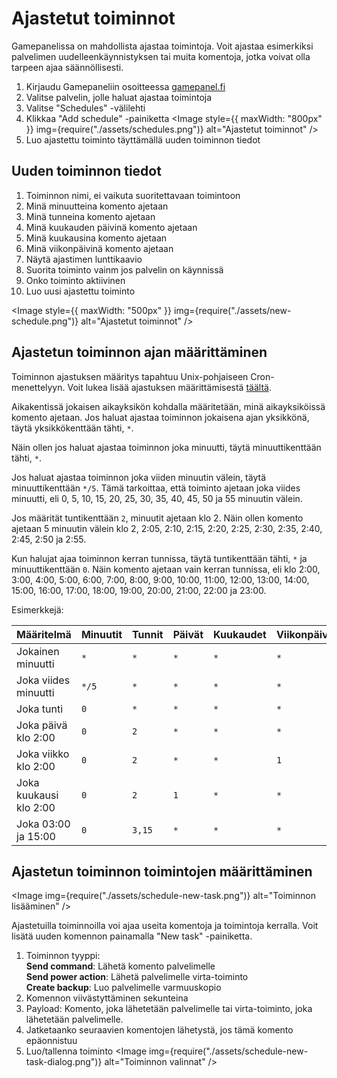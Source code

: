 # Ajastetut toiminnot

Gamepanelissa on mahdollista ajastaa toimintoja. Voit ajastaa esimerkiksi
palvelimen uudelleenkäynnistyksen tai muita komentoja, jotka voivat olla tarpeen
ajaa säännöllisesti.

1. Kirjaudu Gamepaneliin osoitteessa [gamepanel.fi](https://gamepanel.fi)
2. Valitse palvelin, jolle haluat ajastaa toimintoja
3. Valitse "Schedules" -välilehti
4. Klikkaa "Add schedule" -painiketta
    <Image
        style={{ maxWidth: "800px" }}
        img={require("./assets/schedules.png")}
        alt="Ajastetut toiminnot"
    />
5. Luo ajastettu toiminto täyttämällä uuden toiminnon tiedot

## Uuden toiminnon tiedot

1. Toiminnon nimi, ei vaikuta suoritettavaan toimintoon
2. Minä minuutteina komento ajetaan
3. Minä tunneina komento ajetaan
4. Minä kuukauden päivinä komento ajetaan
5. Minä kuukausina komento ajetaan
6. Minä viikonpäivinä komento ajetaan
7. Näytä ajastimen lunttikaavio
8. Suorita toiminto vainm jos palvelin on käynnissä
9. Onko toiminto aktiivinen
10. Luo uusi ajastettu toiminto

<Image
	style={{ maxWidth: "500px" }}
	img={require("./assets/new-schedule.png")}
	alt="Ajastetut toiminnot"
/>

## Ajastetun toiminnon ajan määrittäminen

Toiminnon ajastuksen määritys tapahtuu Unix-pohjaiseen Cron-menettelyyn. Voit
lukea lisää ajastuksen määrittämisestä
[täältä](https://en.wikipedia.org/wiki/Cron).

Aikakentissä jokaisen aikayksikön kohdalla määritetään, minä aikayksiköissä
komento ajetaan. Jos haluat ajastaa toiminnon jokaisena ajan yksikkönä, täytä
yksikkökenttään tähti, `*`.

Näin ollen jos haluat ajastaa toiminnon joka minuutti, täytä minuuttikenttään
tähti, `*`.

Jos haluat ajastaa toiminnon joka viiden minuutin välein, täytä minuuttikenttään
`*/5`. Tämä tarkoittaa, että toiminto ajetaan joka viides minuutti, eli 0, 5,
10, 15, 20, 25, 30, 35, 40, 45, 50 ja 55 minuutin välein.

Jos määrität tuntikenttään `2`, minuutit ajetaan klo 2. Näin ollen komento
ajetaan 5 minuutin välein klo 2, 2:05, 2:10, 2:15, 2:20, 2:25, 2:30, 2:35, 2:40,
2:45, 2:50 ja 2:55.

Kun halujat ajaa toiminnon kerran tunnissa, täytä tuntikenttään tähti, `*` ja
minuuttikenttään `0`. Näin komento ajetaan vain kerran tunnissa, eli klo 2:00,
3:00, 4:00, 5:00, 6:00, 7:00, 8:00, 9:00, 10:00, 11:00, 12:00, 13:00, 14:00,
15:00, 16:00, 17:00, 18:00, 19:00, 20:00, 21:00, 22:00 ja 23:00.

Esimerkkejä:

| Määritelmä             | Minuutit | Tunnit | Päivät | Kuukaudet | Viikonpäivät |
| ---------------------- | -------- | ------ | ------ | --------- | ------------ |
| Jokainen minuutti      | `*`      | `*`    | `*`    | `*`       | `*`          |
| Joka viides minuutti   | `*/5`    | `*`    | `*`    | `*`       | `*`          |
| Joka tunti             | `0`      | `*`    | `*`    | `*`       | `*`          |
| Joka päivä klo 2:00    | `0`      | `2`    | `*`    | `*`       | `*`          |
| Joka viikko klo 2:00   | `0`      | `2`    | `*`    | `*`       | `1`          |
| Joka kuukausi klo 2:00 | `0`      | `2`    | `1`    | `*`       | `*`          |
| Joka 03:00 ja 15:00    | `0`      | `3,15` | `*`    | `*`       | `*`          |

## Ajastetun toiminnon toimintojen määrittäminen

<Image
	img={require("./assets/schedule-new-task.png")}
	alt="Toiminnon lisääminen"
/>

Ajastetuilla toiminnoilla voi ajaa useita komentoja ja toimintoja kerralla. Voit
lisätä uuden komennon painamalla "New task" -painiketta.

1. Toiminnon tyyppi:<br />
   **Send command**: Lähetä komento palvelimelle<br />
   **Send power action**: Lähetä palvelimelle virta-toiminto<br />
   **Create backup**: Luo palvelimelle varmuuskopio
1. Komennon viivästyttäminen sekunteina
1. Payload: Komento, joka lähetetään palvelimelle tai virta-toiminto, joka
   lähetetään palvelimelle.
1. Jatketaanko seuraavien komentojen lähetystä, jos tämä komento epäonnistuu
1. Luo/tallenna toiminto
    <Image
    	img={require("./assets/schedule-new-task-dialog.png")}
    	alt="Toiminnon valinnat"
    />

